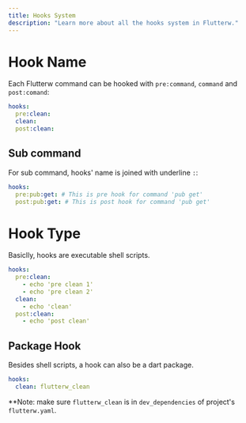 ```yaml
---
title: Hooks System
description: "Learn more about all the hooks system in Flutterw."
---
```


# Hook Name

Each Flutterw command can be hooked with `pre:command`, `command` and `post:comand`:

```yaml
hooks:
  pre:clean:
  clean:
  post:clean:
```

## Sub command

For sub command, hooks' name is joined with underline `:`:

```yaml
hooks:
  pre:pub:get: # This is pre hook for command 'pub get'
  post:pub:get: # This is post hook for command 'pub get'
```

# Hook Type

Basiclly, hooks are executable shell scripts.

```yaml
hooks:
  pre:clean:
    - echo 'pre clean 1'
    - echo 'pre clean 2'
  clean:
    - echo 'clean'
  post:clean:
    - echo 'post clean'
```

## Package Hook

Besides shell scripts, a hook can also be a dart package.

```yaml
hooks:
  clean: flutterw_clean
```
**Note: make sure `flutterw_clean` is in `dev_dependencies` of project's `flutterw.yaml`.